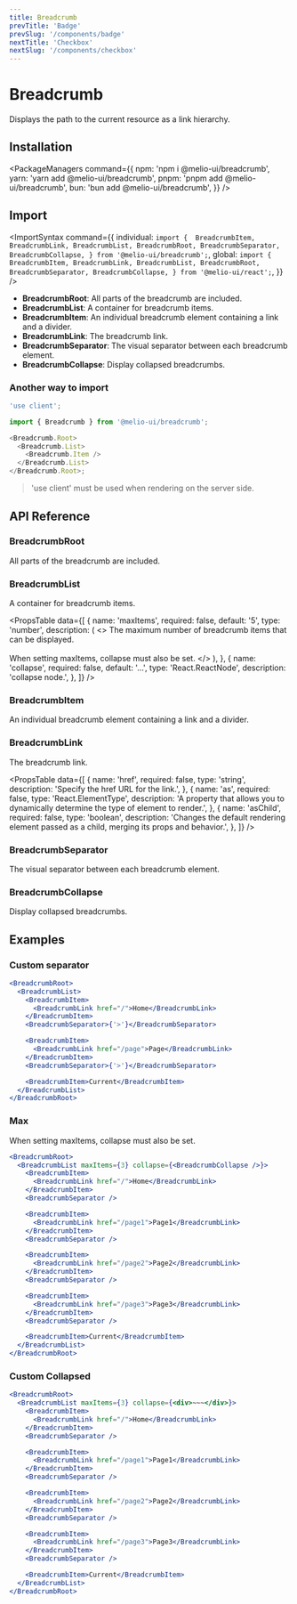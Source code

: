 ```yaml
---
title: Breadcrumb
prevTitle: 'Badge'
prevSlug: '/components/badge'
nextTitle: 'Checkbox'
nextSlug: '/components/checkbox'
---
```


# Breadcrumb

<Description>Displays the path to the current resource as a link hierarchy.</Description>

<DemoContainer>
  <BreadcrumbDemo />
  <DemoCodeBlock component="breadcrumb" />
</DemoContainer>

## Installation

<PackageManagers
  command={{
    npm: 'npm i @melio-ui/breadcrumb',
    yarn: 'yarn add @melio-ui/breadcrumb',
    pnpm: 'pnpm add @melio-ui/breadcrumb',
    bun: 'bun add @melio-ui/breadcrumb',
  }}
/>

## Import

<ImportSyntax
  command={{
    individual: `import { 
  BreadcrumbItem,
  BreadcrumbLink,
  BreadcrumbList,
  BreadcrumbRoot,
  BreadcrumbSeparator,
  BreadcrumbCollapse,
} from '@melio-ui/breadcrumb';`,
    global: `import { 
  BreadcrumbItem,
  BreadcrumbLink,
  BreadcrumbList,
  BreadcrumbRoot,
  BreadcrumbSeparator,
  BreadcrumbCollapse,
} from '@melio-ui/react';`,
  }}
/>

- **BreadcrumbRoot**: All parts of the breadcrumb are included.
- **BreadcrumbList**: A container for breadcrumb items.
- **BreadcrumbItem**: An individual breadcrumb element containing a link and a divider.
- **BreadcrumbLink**: The breadcrumb link.
- **BreadcrumbSeparator**: The visual separator between each breadcrumb element.
- **BreadcrumbCollapse**: Display collapsed breadcrumbs.

### Another way to import

```js
'use client';

import { Breadcrumb } from '@melio-ui/breadcrumb';

<Breadcrumb.Root>
  <Breadcrumb.List>
    <Breadcrumb.Item />
  </Breadcrumb.List>
</Breadcrumb.Root>;
```

> 'use client' must be used when rendering on the server side.

## API Reference

### BreadcrumbRoot

All parts of the breadcrumb are included.

### BreadcrumbList

A container for breadcrumb items.

<PropsTable
  data={[
    {
      name: 'maxItems',
      required: false,
      default: '5',
      type: 'number',
      description: (
        <>
          The maximum number of breadcrumb items that can be displayed.
          <br />
          <br />
          When setting maxItems, collapse must also be set.
        </>
      ),
    },
    {
      name: 'collapse',
      required: false,
      default: '...',
      type: 'React.ReactNode',
      description: 'collapse node.',
    },
  ]}
/>

### BreadcrumbItem

An individual breadcrumb element containing a link and a divider.

### BreadcrumbLink

The breadcrumb link.

<PropsTable
  data={[
    {
      name: 'href',
      required: false,
      type: 'string',
      description: 'Specify the href URL for the link.',
    },
    {
      name: 'as',
      required: false,
      type: 'React.ElementType',
      description:
        'A property that allows you to dynamically determine the type of element to render.',
    },
    {
      name: 'asChild',
      required: false,
      type: 'boolean',
      description:
        'Changes the default rendering element passed as a child, merging its props and behavior.',
    },
  ]}
/>

### BreadcrumbSeparator

The visual separator between each breadcrumb element.

### BreadcrumbCollapse

Display collapsed breadcrumbs.

## Examples

### Custom separator

```jsx
<BreadcrumbRoot>
  <BreadcrumbList>
    <BreadcrumbItem>
      <BreadcrumbLink href="/">Home</BreadcrumbLink>
    </BreadcrumbItem>
    <BreadcrumbSeparator>{'>'}</BreadcrumbSeparator>

    <BreadcrumbItem>
      <BreadcrumbLink href="/page">Page</BreadcrumbLink>
    </BreadcrumbItem>
    <BreadcrumbSeparator>{'>'}</BreadcrumbSeparator>

    <BreadcrumbItem>Current</BreadcrumbItem>
  </BreadcrumbList>
</BreadcrumbRoot>
```

### Max

When setting maxItems, collapse must also be set.

```jsx
<BreadcrumbRoot>
  <BreadcrumbList maxItems={3} collapse={<BreadcrumbCollapse />}>
    <BreadcrumbItem>
      <BreadcrumbLink href="/">Home</BreadcrumbLink>
    </BreadcrumbItem>
    <BreadcrumbSeparator />

    <BreadcrumbItem>
      <BreadcrumbLink href="/page1">Page1</BreadcrumbLink>
    </BreadcrumbItem>
    <BreadcrumbSeparator />

    <BreadcrumbItem>
      <BreadcrumbLink href="/page2">Page2</BreadcrumbLink>
    </BreadcrumbItem>
    <BreadcrumbSeparator />

    <BreadcrumbItem>
      <BreadcrumbLink href="/page3">Page3</BreadcrumbLink>
    </BreadcrumbItem>
    <BreadcrumbSeparator />

    <BreadcrumbItem>Current</BreadcrumbItem>
  </BreadcrumbList>
</BreadcrumbRoot>
```

### Custom Collapsed

```jsx
<BreadcrumbRoot>
  <BreadcrumbList maxItems={3} collapse={<div>~~~</div>}>
    <BreadcrumbItem>
      <BreadcrumbLink href="/">Home</BreadcrumbLink>
    </BreadcrumbItem>
    <BreadcrumbSeparator />

    <BreadcrumbItem>
      <BreadcrumbLink href="/page1">Page1</BreadcrumbLink>
    </BreadcrumbItem>
    <BreadcrumbSeparator />

    <BreadcrumbItem>
      <BreadcrumbLink href="/page2">Page2</BreadcrumbLink>
    </BreadcrumbItem>
    <BreadcrumbSeparator />

    <BreadcrumbItem>
      <BreadcrumbLink href="/page3">Page3</BreadcrumbLink>
    </BreadcrumbItem>
    <BreadcrumbSeparator />

    <BreadcrumbItem>Current</BreadcrumbItem>
  </BreadcrumbList>
</BreadcrumbRoot>
```
